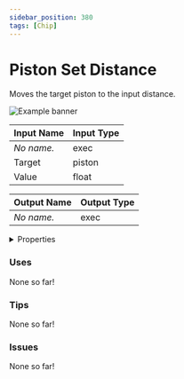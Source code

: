 ```yaml
---
sidebar_position: 380
tags: [Chip]
---
```


# Piston Set Distance

Moves the target piston to the input distance.



![Example banner](./assets/283cb154-76e8-4d60-9899-2a50b6e4c093.svg)

| Input Name | Input Type |
|-----------|-----------|
| *No name.* | exec |
| Target | piston |
| Value | float |

| Output Name | Output Type |
|-----------|-----------|
| *No name.* | exec |


<details>
  <summary>Properties</summary>
  <div>
    <div>
    <table>
      <thead>
        <tr>
          <th>Is beta required?</th>
          <th>❌</th>
        </tr>
        <tr>
          <th>Is this chip a trolling risk?</th>
          <th>❌</th>
        </tr>
        <tr>
          <th>Chip UUPD</th>
          <th>._uuid</th>
        </tr>
      </thead>
    </table>
    </div>
  </div>
</details>

### Uses

None so far!

### Tips

None so far!

### Issues

None so far!